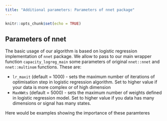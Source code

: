 ```yaml
---
title: "Additional parameters: Parameters of nnet package"
---
```

```r
knitr::opts_chunk$set(echo = TRUE)
```


## Parameters of nnet

The basic usage of our algorithm is based on logistic regression implementation of `nnet` package. We allow to pass to our main wrapper function `capacity_logreg_main` some parameters of original `nnet::nnet` and `nnet::multinom` functions. These are:

* `lr_maxit` (default = 1000) - sets the maximum number of iterations of optimisation step in logistic regression algorithm. Set to higher value if your data is more complex or of high dimension
* `MaxNWts` (default = 5000) - sets the maximum number of weights defined in logistic regression model. Set to higher value if you data has many dimensions or signal has many states.

Here would be examples showing the importance of these paramteres
